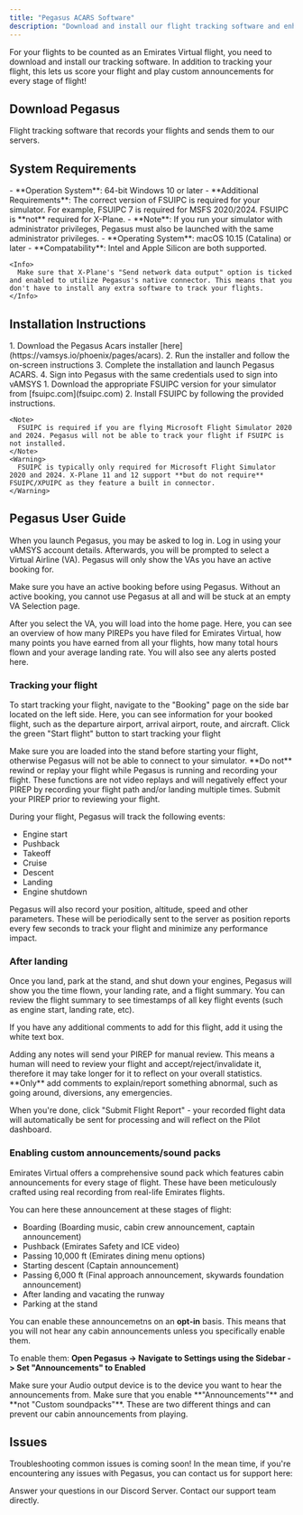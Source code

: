 ```yaml
---
title: "Pegasus ACARS Software"
description: "Download and install our flight tracking software and enhance your flying experience."
---
```


For your flights to be counted as an Emirates Virtual flight, you need to download and install our tracking software. In addition to tracking your flight, this lets us score your flight and play custom announcements for every stage of flight\!

## Download Pegasus

<Card title="Pegasus ACARS" icon="location-dot" horizontal="false" href="https://vamsys.io/phoenix/pages/acars">
  Flight tracking software that records your flights and sends them to our servers.
</Card>

## System Requirements

<Tabs>
  <Tab title="Windows">
    - **Operation System**: 64-bit Windows 10 or later
    - **Additional Requirements**: The correct version of FSUIPC is required for your simulator. For example, FSUIPC 7 is required for MSFS 2020/2024. FSUIPC is **not** required for X-Plane.
    - **Note**: If you run your simulator with administrator privileges, Pegasus must also be launched with the same administrator privileges.
  </Tab>
  <Tab title="macOS">
    - **Operating System**: macOS 10.15 (Catalina) or later
    - **Compatability**: Intel and Apple Silicon are both supported.

    <Info>
      Make sure that X-Plane's "Send network data output" option is ticked and enabled to utilize Pegasus's native connector. This means that you don't have to install any extra software to track your flights.
    </Info>
  </Tab>
</Tabs>

## Installation Instructions

<Steps>
  <Step title="Install Pegasus ACARS">
    1. Download the Pegasus Acars installer [here](https://vamsys.io/phoenix/pages/acars).
    2. Run the installer and follow the on-screen instructions
    3. Complete the installation and launch Pegasus ACARS.
    4. Sign into Pegasus with the same credentials used to sign into vAMSYS
  </Step>
  <Step title="FSUIPC (MSFS2020 and MSFS2024) / Windows">
    1. Download the appropriate FSUIPC version for your simulator from [fsuipc.com](fsuipc.com)
    2. Install FSUIPC by following the provided instructions.

    <Note>
      FSUIPC is required if you are flying Microsoft Flight Simulator 2020 and 2024. Pegasus will not be able to track your flight if FSUIPC is not installed.
    </Note>
    <Warning>
      FSUIPC is typically only required for Microsoft Flight Simulator 2020 and 2024. X-Plane 11 and 12 support **but do not require** FSUIPC/XPUIPC as they feature a built in connector.
    </Warning>
  </Step>
</Steps>

## Pegasus User Guide

When you launch Pegasus, you may be asked to log in. Log in using your vAMSYS account details. Afterwards, you will be prompted to select a Virtual Airline (VA). Pegasus will only show the VAs you have an active booking for.

<Note>
  Make sure you have an active booking before using Pegasus. Without an active booking, you cannot use Pegasus at all and will be stuck at an empty VA Selection page.
</Note>

After you select the VA, you will load into the home page. Here, you can see an overview of how many PIREPs you have filed for Emirates Virtual, how many points you have earned from all your flights, how many total hours flown and your average landing rate. You will also see any alerts posted here.

### Tracking your flight

To start tracking your flight, navigate to the "Booking" page on the side bar located on the left side. Here, you can see information for your booked flight, such as the departure airport, arrival airport, route, and aircraft. Click the green "Start flight" button to start tracking your flight

<Note>
  Make sure you are loaded into the stand before starting your flight, otherwise Pegasus will not be able to connect to your simulator.
</Note>

<Warning>
  **Do not** rewind or replay your flight while Pegasus is running and recording your flight. These functions are not video replays and will negatively effect your PIREP by recording your flight path and/or landing multiple times. Submit your PIREP prior to reviewing your flight.
</Warning>

During your flight, Pegasus will track the following events:

- Engine start
- Pushback
- Takeoff
- Cruise
- Descent
- Landing
- Engine shutdown

Pegasus will also record your position, altitude, speed and other parameters. These will be periodically sent to the server as position reports every few seconds to track your flight and minimize any performance impact.

### After landing

Once you land, park at the stand, and shut down your engines, Pegasus will show you the time flown, your landing rate, and a flight summary. You can review the flight summary to see timestamps of all key flight events (such as engine start, landing rate, etc).

If you have any additional comments to add for this flight, add it using the white text box.

<Note>
  Adding any notes will send your PIREP for manual review. This means a human will need to review your flight and accept/reject/invalidate it, therefore it may take longer for it to reflect on your overall statistics. **Only** add comments to explain/report something abnormal, such as going around, diversions, any emergencies.
</Note>

When you're done, click "Submit Flight Report" - your recorded flight data will automatically be sent for processing and will reflect on the Pilot dashboard.

### Enabling custom announcements/sound packs

Emirates Virtual offers a comprehensive sound pack which features cabin announcements for every stage of flight. These have been meticulously crafted using real recording from real-life Emirates flights.

You can here these announcement at these stages of flight:

- Boarding (Boarding music, cabin crew announcement, captain announcement)
- Pushback (Emirates Safety and ICE video)
- Passing 10,000 ft (Emirates dining menu options)
- Starting descent (Captain announcement)
- Passing 6,000 ft (Final approach announcement, skywards foundation announcement)
- After landing and vacating the runway
- Parking at the stand

You can enable these announcemetns on an **opt-in** basis. This means that you will not hear any cabin announcements unless you specifically enable them.

To enable them: **Open Pegasus -\> Navigate to Settings using the Sidebar -\> Set "Announcements" to Enabled**

<Note>
  Make sure your Audio output device is to the device you want to hear the announcements from.
</Note>

<Warning>
  Make sure that you enable **"Announcements"** and **not "Custom soundpacks"**. These are two different things and can prevent our cabin announcements from playing.
</Warning>

## Issues

Troubleshooting common issues is coming soon\! In the mean time, if you're encountering any issues with Pegasus, you can contact us for support here:

<Columns cols={2}>
  <Card title="Discord" icon="discord" href="https://discord.gg/YqhZ4CHNc8">
    Answer your questions in our Discord Server.
  </Card>
  <Card title="Email" icon="envelope" href="mailto:support@ek-virtual.com">
    Contact our support team directly.
  </Card>
</Columns>